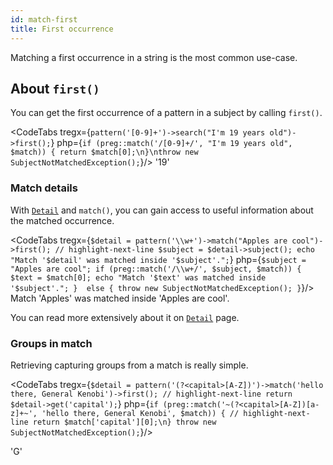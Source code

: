```yaml
---
id: match-first
title: First occurrence
---
```



Matching a first occurrence in a string is the most common use-case.

## About `first()`

You can get the first occurrence of a pattern in a subject by calling `first()`.

<CodeTabs
    tregx={`pattern('[0-9]+')->search("I'm 19 years old")->first();`}
    php={`if (preg::match('/[0-9]+/', "I'm 19 years old", $match)) {
    return $match[0];\n}\nthrow new SubjectNotMatchedException();`}/>
<Result>'19'</Result>

### Match details

With [`Detail`] and `match()`, you can gain access to useful information about the matched occurrence.

<CodeTabs
tregx={`$detail = pattern('\\w+')->match("Apples are cool")->first();
// highlight-next-line
$subject = $detail->subject();
echo "Match '$detail' was matched inside '$subject'.";`}
    php={`$subject = "Apples are cool";
if (preg::match('/\\w+/', $subject, $match)) {
    $text = $match[0];
    echo "Match '$text' was matched inside '$subject'.";
} 
else {
    throw new SubjectNotMatchedException();
}`}/>
<Result text>Match 'Apples' was matched inside 'Apples are cool'.</Result>

You can read more extensively about it on [`Detail`] page.

### Groups in match

Retrieving capturing groups from a match is really simple.

<CodeTabs
    tregx={`$detail = pattern('(?<capital>[A-Z])')->match('hello there, General Kenobi')->first();
// highlight-next-line
return $detail->get('capital');`}
    php={`if (preg::match('~(?<capital>[A-Z])[a-z]+~', 'hello there, General Kenobi', $match)) {
    // highlight-next-line
    return $match['capital'][0];\n}
throw new SubjectNotMatchedException();`}/>

<Result>'G'</Result>

[`Detail`]: match-details.md
